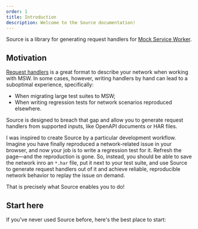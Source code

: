 ```yaml
---
order: 1
title: Introduction
description: Welcome to the Source documentation!
---
```


Source is a library for generating request handlers for [Mock Service Worker](https://mswjs.io/).

## Motivation

[Request handlers](https://mswjs.io/docs/http/intercepting-requests) is a great format to describe your network when working with MSW. In some cases, however, writing handlers by hand can lead to a suboptimal experience, specifically:

- When migrating large test suites to MSW;
- When writing regression tests for network scenarios reproduced elsewhere.

Source is designed to breach that gap and allow you to generate request handlers from supported inputs, like OpenAPI documents or HAR files.

I was inspired to create Source by a particular development workflow. Imagine you have finally reproduced a network-related issue in your browser, and now your job is to write a regression test for it. Refresh the page—and the reproduction is gone. So, instead, you should be able to save the network inro an `*.har` file, put it next to your test suite, and use Source to generate request handlers out of it and achieve reliable, reproducible network behavior to replay the issue on demand.

That is precisely what Source enables you to do!

## Start here

If you've never used Source before, here's the best place to start:


<PageCard
  icon={WindowIcon}
  url="/docs/getting-started"
  title="Getting started"
  description="Three steps to get started with Source."
/>
